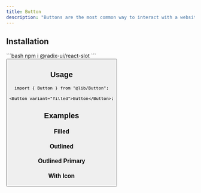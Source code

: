 ```yaml
---
title: Button
description: "Buttons are the most common way to interact with a website."
---
```





<Story component="button" story="filled" />

## Installation

<Steps>
  <Step title={depsStepTitle}>
      ```bash
      npm i @radix-ui/react-slot
      ```
  </Step>
  <Step title={codeStepTitle}>
    <Button />
  </Step>
  <Step title={updateStepTitle}></Step>
</Steps>

## Usage

```tsx
import { Button } from "@lib/Button";

<Button variant="filled">Button</Button>;
```

## Examples

### Filled

<Story component="button" story="filled" />

### Outlined

<Story component="button" story="outlined" />

### Outlined Primary

<Story component="button" story="outlined-primary" />

### With Icon

<Story component="button" story="icon" />
